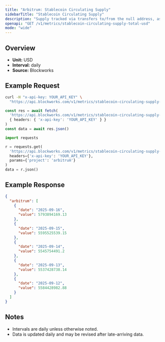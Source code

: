 ```yaml
---
title: "Arbitrum: Stablecoin Circulating Supply"
sidebarTitle: "Stablecoin Circulating Supply"
description: "Supply tracked via transfers to/from the null address, as well as distinct issuance and redemption events for supported stablecoins. Circulating supply remove supply held in bridges, token treasuries, and known mint/burn addresses."
openapi: "GET /v1/metrics/stablecoin-circulating-supply-total-usd"
mode: "wide"
---
```


## Overview

- **Unit:** USD
- **Interval:** daily
- **Source:** Blockworks

## Example Request

<CodeGroup>

```bash cURL
curl -H "x-api-key: YOUR_API_KEY" \
  "https://api.blockworks.com/v1/metrics/stablecoin-circulating-supply-total-usd?project=arbitrum"
```

```typescript TypeScript
const res = await fetch(
  'https://api.blockworks.com/v1/metrics/stablecoin-circulating-supply-total-usd?project=arbitrum',
  { headers: { 'x-api-key': 'YOUR_API_KEY' } }
)
const data = await res.json()
```

```python Python
import requests

r = requests.get(
  'https://api.blockworks.com/v1/metrics/stablecoin-circulating-supply-total-usd',
  headers={'x-api-key': 'YOUR_API_KEY'},
  params={'project': 'arbitrum'}
)
data = r.json()
```

</CodeGroup>

## Example Response

```json
{
  "arbitrum": [
    {
      "date": "2025-09-16",
      "value": 5793894169.13
    },
    {
      "date": "2025-09-15",
      "value": 5595525539.15
    },
    {
      "date": "2025-09-14",
      "value": 5545754491.2
    },
    {
      "date": "2025-09-13",
      "value": 5537428738.14
    },
    {
      "date": "2025-09-12",
      "value": 5584428982.88
    }
  ]
}
```

## Notes
- Intervals are daily unless otherwise noted.
- Data is updated daily and may be revised after late-arriving data.